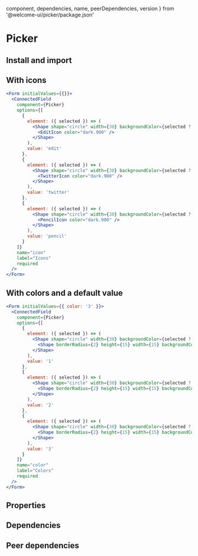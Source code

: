 
  component,
  dependencies,
  name,
  peerDependencies,
  version
} from '@welcome-ui/picker/package.json'

# Picker

<tagversion version={version} name={name} />

## Install and import

<usage component={component} name={name} peerDependencies={peerDependencies} />

## With icons

```jsx
<Form initialValues={{}}>
  <ConnectedField
    component={Picker}
    options={[
      {
        element: ({ selected }) => (
          <Shape shape="circle" width={30} backgroundColor={selected ? 'nude.200' : 'unset'}>
            <EditIcon color="dark.900" />
          </Shape>
        ),
        value: 'edit'
      },
      {
        element: ({ selected }) => (
          <Shape shape="circle" width={30} backgroundColor={selected ? 'nude.200' : 'unset'}>
            <TwitterIcon color="dark.900" />
          </Shape>
        ),
        value: 'twitter'
      },
      {
        element: ({ selected }) => (
          <Shape shape="circle" width={30} backgroundColor={selected ? 'nude.200' : 'unset'}>
            <PencilIcon color="dark.900" />
          </Shape>
        ),
        value: 'pencil'
      }
    ]}
    name="icon"
    label="Icons"
    required
  />
</Form>
```

## With colors and a default value

```jsx
<Form initialValues={{ color: '3' }}>
  <ConnectedField
    component={Picker}
    options={[
      {
        element: ({ selected }) => (
          <Shape shape="circle" width={30} backgroundColor={selected ? 'nude.200' : 'unset'}>
            <Shape borderRadius={2} height={15} width={15} backgroundColor="danger.200" />
          </Shape>
        ),
        value: '1'
      },
      {
        element: ({ selected }) => (
          <Shape shape="circle" width={30} backgroundColor={selected ? 'nude.200' : 'unset'}>
            <Shape borderRadius={2} height={15} width={15} backgroundColor="success.200" />
          </Shape>
        ),
        value: '2'
      },
      {
        element: ({ selected }) => (
          <Shape shape="circle" width={30} backgroundColor={selected ? 'nude.200' : 'unset'}>
            <Shape borderRadius={2} height={15} width={15} backgroundColor="warning.200" />
          </Shape>
        ),
        value: '3'
      }
    ]}
    name="color"
    label="Colors"
    required
  />
</Form>
```

## Properties

<props of="Picker" propTypes={props.propTypes} />

## Dependencies

<dependencies dependencies={dependencies} />

## Peer dependencies

<dependencies dependencies={peerDependencies} />
